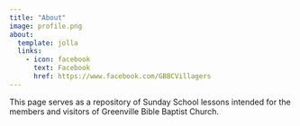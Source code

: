 ```yaml
---
title: "About"
image: profile.png
about:
  template: jolla
  links:
    - icon: facebook
      text: Facebook
      href: https://www.facebook.com/GBBCVillagers
---
```


This page serves as a repository of Sunday School lessons intended for the members and visitors of Greenville Bible Baptist Church.
